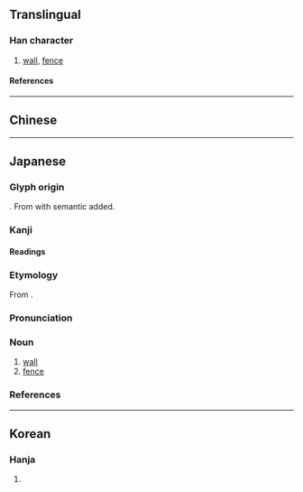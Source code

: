 {{character info}}
{{character info|0xfa39}}

==Translingual==

===Han character===
{{Han char|rn=32|rad=土|as=09|sn=12|four=|canj=GSTT|ids=⿰土屏}}

# [[wall]], [[fence]]

====References====
{{Han ref|kx=0234.271|dkj=05316|dj=0472.230|hdz=10469.011|uh=5840|ud=22592}}
{{Han ref|uh=FA39}}

----

==Chinese==
{{zh-see|垣|v}}

----

==Japanese==
{{ja-kanji forms-IVS
|code=FA39
|vs1=01
|vs2=03
|col-vs1=aj
|col-vs2=hdmj
|pic-kyu=Ufa39.svg
|ref={{R:Kanjipedia|0006216100}}
}}

===Glyph origin===
{{ja-etym-kokuji}}. From {{l/ja|屏}} with {{l/ja|土}} semantic added.

===Kanji===
{{ja-kanji|grade=c|rs=土09|kyu=&#64057;}}

====Readings====
{{ja-readings
|kanyoon=へい
|kun=かき-
}}

===Etymology===
{{ja-kanjitab|へい|yomi=kanyoon}}
From {{der|ja|zhx|-}} {{m|zh|sc=Hani|屏|t=wall}}.

===Pronunciation===
{{ja-pron|yomi=on|へい|acc=0|acc_ref=NHK,DJR}}

===Noun===
{{ja-noun|へい}}

# [[wall]]
# [[fence]]

===References===
<references/>

----

==Korean==

===Hanja===
{{ko-hanja|hangeul=병|rv=byeong|mr=pyŏng}}

# {{rfdef|ko|sort=土09}}